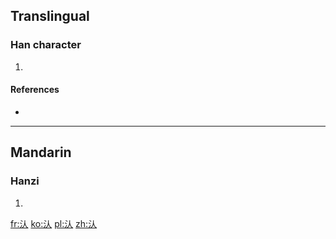==Translingual==

===Han character===
{{Han char|rn=85|rad=水|as=02|sn=5|four=|canj=水人 (EO)}}

# {{defn|Han|sort=水02}}

====References====
* {{Han ref|kx=0604.070|dkj=17108|hdz=31548.070|uh=6C44|ud=27716}}

----

==Mandarin==

===Hanzi===
{{cmn-hanzi|pin=[[hàn]] ([[han4]]), [[zè]] ([[ze4]])|wg=han<sup>4</sup>, tse<sup>4</sup>}}

# {{defn|lang=cmn|sort=水02}}

[[fr:汄]]
[[ko:汄]]
[[pl:汄]]
[[zh:汄]]